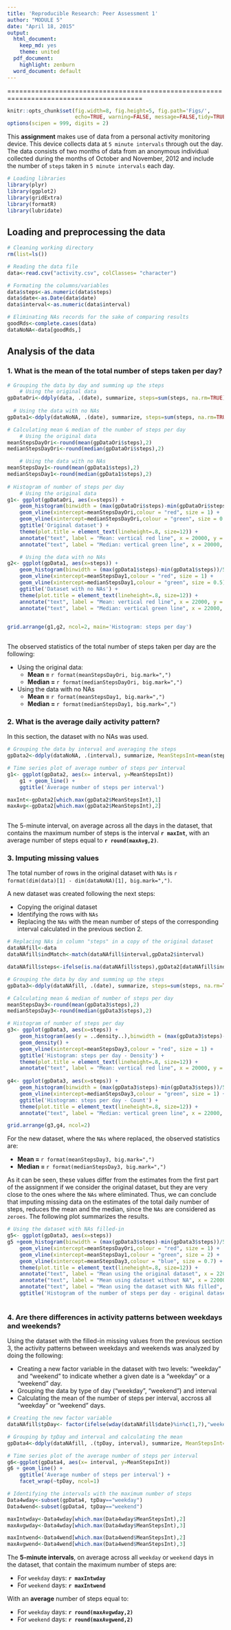 ```yaml
---
title: 'Reproducible Research: Peer Assessment 1'
author: "MODULE 5"
date: "April 18, 2015"
output:
  html_document:
    keep_md: yes
    theme: united
  pdf_document:
    highlight: zenburn
  word_document: default
---
```


========================================================================================
    
```r
knitr::opts_chunk$set(fig.width=8, fig.height=5, fig.path='Figs/',
                      echo=TRUE, warning=FALSE, message=FALSE,tidy=TRUE)
options(scipen = 999, digits = 2)

```

This **assignment** makes use of data from a personal activity monitoring device. This device collects data at `5 minute intervals` through out the day. The data consists of two months of data from an anonymous individual collected during the months of October and November, 2012 and include the number of `steps` taken in `5 minute intervals` each day.  


```r

# Loading libraries 
library(plyr)
library(ggplot2)
library(gridExtra)
library(formatR)
library(lubridate)

```
  
  
## Loading and preprocessing the data
```r
# Cleaning working directory 
rm(list=ls())

# Reading the data file
data<-read.csv("activity.csv", colClasses= "character")

# Formating the columns/variables
data$steps<-as.numeric(data$steps)
data$date<-as.Date(data$date)
data$interval<-as.numeric(data$interval)

# Eliminating NAs records for the sake of comparing results
goodRds<-complete.cases(data)
dataNoNA<-data[goodRds,]

```


## Analysis of the data
### 1. What is the mean of the total number of steps taken per day?

```r
# Grouping the data by day and summing up the steps  
    # Using the original data
gpDataOri<-ddply(data, .(date), summarize, steps=sum(steps, na.rm=TRUE))
  
  # Using the data with no NAs
gpData1<-ddply(dataNoNA, .(date), summarize, steps=sum(steps, na.rm=TRUE))

# Calculating mean & median of the number of steps per day
    # Using the original data
meanStepsDayOri<-round(mean(gpDataOri$steps),2)
medianStepsDayOri<-round(median(gpDataOri$steps),2)

    # Using the data with no NAs
meanStepsDay1<-round(mean(gpData1$steps),2)
medianStepsDay1<-round(median(gpData1$steps),2)
       
# Histogram of number of steps per day 
    # Using the original data
g1<- ggplot(gpDataOri, aes(x=steps)) +
    geom_histogram(binwidth = (max(gpDataOri$steps)-min(gpDataOri$steps))/5) +
    geom_vline(xintercept=meanStepsDayOri,colour = "red", size = 1) +
    geom_vline(xintercept=medianStepsDayOri,colour = "green", size = 0.5) +
    ggtitle('Original dataset') +
    theme(plot.title = element_text(lineheight=.8, size=12)) +
    annotate("text", label = "Mean: vertical red line", x = 20000, y = 22, size = 3, colour = "red") +
    annotate("text", label = "Median: vertical green line", x = 20000, y = 21, size = 3, colour = "green")

    # Using the data with no NAs
g2<- ggplot(gpData1, aes(x=steps)) +
    geom_histogram(binwidth = (max(gpData1$steps)-min(gpData1$steps))/5) +
    geom_vline(xintercept=meanStepsDay1,colour = "red", size = 1) +
    geom_vline(xintercept=medianStepsDay1,colour = "green", size = 0.5) +
    ggtitle('Dataset with no NAs') +
    theme(plot.title = element_text(lineheight=.8, size=12)) +
    annotate("text", label = "Mean: vertical red line", x = 22000, y = 22, size = 3, colour = "red") +
    annotate("text", label = "Median: vertical green line", x = 22000, y = 21, size = 3, colour = "green")  
  

```
  
    
    
```r
grid.arrange(g1,g2, ncol=2, main='Histogram: steps per day')  
  
```
  
    
    
The observed statistics of the total number of steps taken per day are the following:  
  
- Using the original data:    
    - **Mean = ** `r format(meanStepsDayOri, big.mark=",")`
    - **Median = ** `r format(medianStepsDayOri, big.mark=",")`

- Using the data with no NAs
    - **Mean = ** `r format(meanStepsDay1, big.mark=",")`
    - **Median = ** `r format(medianStepsDay1, big.mark=",")`


### 2.  What is the average daily activity pattern?  
    
In this section, the dataset with no NAs was used. 
  
  
```r
# Grouping the data by interval and averaging the steps  
gpData2<-ddply(dataNoNA, .(interval), summarize, MeanStepsInt=mean(steps, na.rm=TRUE))

# Time series plot of average number of steps per interval 
g1<- ggplot(gpData2, aes(x= interval, y=MeanStepsInt))
    g1 + geom_line() + 
    ggtitle('Average number of steps per interval') 

maxInt<-gpData2[which.max(gpData2$MeanStepsInt),1]
maxAvg<-gpData2[which.max(gpData2$MeanStepsInt),2]
    
```

The 5-minute interval, on average across all the days in the dataset, that contains the maximum number of steps is the interval **`r maxInt`**, with an average number of steps equal to **`r round(maxAvg,2)`**.


### 3.  Imputing missing values  

The total number of rows in the original dataset with `NAs` is `r format(dim(data)[1] - dim(dataNoNA)[1], big.mark=",")`.  

A new dataset was created following the next steps:  

- Copying the original dataset  
- Identifying the rows with `NAs`    
- Replacing the `NAs` with the mean number of steps of the corresponding interval calculated in the previous section 2.  
   
      
  
```r
# Replacing NAs in column "steps" in a copy of the original dataset
dataNAfill<-data
dataNAfill$indMatch<-match(dataNAfill$interval,gpData2$interval)

dataNAfill$steps<-ifelse(is.na(dataNAfill$steps),gpData2[dataNAfill$indMatch, 2],dataNAfill$steps)

```

```r
# Grouping the data by day and summing up the steps  
gpData3<-ddply(dataNAfill, .(date), summarize, steps=sum(steps, na.rm=TRUE))

# Calculating mean & median of number of steps per day
meanStepsDay3<-round(mean(gpData3$steps),2)
medianStepsDay3<-round(median(gpData3$steps),2)

# Histogram of number of steps per day 
g3<- ggplot(gpData3, aes(x=steps)) +
    geom_histogram(aes(y = ..density..),binwidth = (max(gpData3$steps)-min(gpData3$steps))/5) +
    geom_density() +
    geom_vline(xintercept=meanStepsDay3,colour = "red", size = 1) +
    ggtitle('Histogram: steps per day - Density') +
    theme(plot.title = element_text(lineheight=.8, size=12)) +
    annotate("text", label = "Mean: vertical red line", x = 20000, y = 0.00024, size = 3, colour = "red") 
    
g4<- ggplot(gpData3, aes(x=steps)) + 
    geom_histogram(binwidth = (max(gpData3$steps)-min(gpData3$steps))/5) +
    geom_vline(xintercept=medianStepsDay3,colour = "green", size = 1) +
    ggtitle('Histogram: steps per day - Count') +
    theme(plot.title = element_text(lineheight=.8, size=12)) +
    annotate("text", label = "Median: vertical green line", x = 22000, y = 25, size = 3, colour = "green")

```


```r
grid.arrange(g3,g4, ncol=2)

```
  
  
For the new dataset, where the `NAs` where replaced, the observed statistics are:  

- **Mean = ** `r format(meanStepsDay3, big.mark=",")`
- **Median = ** `r format(medianStepsDay3, big.mark=",")`  
         
As it can be seen, these values differ from the estimates from the first part of the assignment if we consider the original dataset, but they are very close to the ones where the `NAs` where eliminated. Thus, we can conclude that imputing missing data on the estimates of the total daily number of steps, reduces the mean and the median, since the `NAs` are considered as `zeroes`. The following plot summarizes the results.
  
```r
# Using the dataset with NAs filled-in
g5<- ggplot(gpData3, aes(x=steps)) 
g5 +geom_histogram(binwidth = (max(gpData3$steps)-min(gpData3$steps))/5) + 
    geom_vline(xintercept=meanStepsDayOri,colour = "red", size = 1) +
    geom_vline(xintercept=meanStepsDay1,colour = "green", size = 2) +
    geom_vline(xintercept=meanStepsDay3,colour = "blue", size = 0.7) +
    theme(plot.title = element_text(lineheight=.8, size=12)) +
    annotate("text", label = "Mean using the original dataset", x = 22000, y = 22, size = 3, colour = "red") +
    annotate("text", label = "Mean using dataset without NA", x = 22000, y = 21, size = 3, colour = "green")  +
    annotate("text", label = "Mean using the dataset with NAs filled", x = 22000, y = 20, size = 3, colour = "blue")  +
    ggtitle('Histogram of the number of steps per day - original dataset') 
    
```

### 4.  Are there differences in activity patterns between weekdays and weekends?

Using the dataset with the filled-in missing values from the previous section 3, the activity patterns between weekdays and weekends was analyzed by doing the following:  
    
- Creating a new factor variable in the dataset with two levels: "weekday" and "weekend" to indicate whether a given date is a "weekday" or a "weekend" day.
- Grouping the data by type of day ("weekday", "weekend") and interval
- Calculating the mean of the number of steps per interval, accross all "weekday" or  "weekend" days.
    
    
```r

# Creating the new factor variable 
dataNAfill$tpDay<- factor(ifelse(wday(dataNAfill$date)%in%c(1,7),"weekend", "weekday"))

# Grouping by tpDay and interval and calculating the mean
gpData4<-ddply(dataNAfill, .(tpDay, interval), summarize, MeanStepsInt=mean(steps, na.rm=TRUE))

# Time series plot of the average number of steps per interval 
g6<-ggplot(gpData4, aes(x= interval, y=MeanStepsInt))
g6 + geom_line() + 
    ggtitle('Average number of steps per interval') +
    facet_wrap(~tpDay, ncol=1)

```

```r
# Identifying the intervals with the maximum number of steps
Data4wday<-subset(gpData4, tpDay=="weekday")
Data4wend<-subset(gpData4, tpDay=="weekend")

maxIntwday<-Data4wday[which.max(Data4wday$MeanStepsInt),2]
maxAvgwday<-Data4wday[which.max(Data4wday$MeanStepsInt),3]

maxIntwend<-Data4wend[which.max(Data4wend$MeanStepsInt),2]
maxAvgwend<-Data4wend[which.max(Data4wend$MeanStepsInt),3]


```


The **5-minute intervals**, on average across all `weekday` or `weekend` days in the dataset, that contain the maximum number of steps are: 
  
- For `weekday` days: **`r maxIntwday`**
- For `weekend` days: **`r maxIntwend`**

With an **average** number of steps equal to:
  
- For `weekday` days: **`r round(maxAvgwday,2)`**
- For `weekend` days: **`r round(maxAvgwend,2)`**

